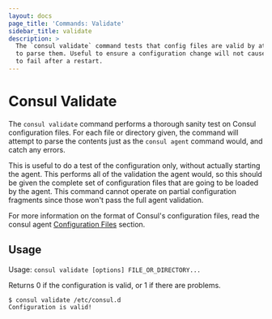 ```yaml
---
layout: docs
page_title: 'Commands: Validate'
sidebar_title: validate
description: >
  The `consul validate` command tests that config files are valid by attempting
  to parse them. Useful to ensure a configuration change will not cause consul
  to fail after a restart.
---
```


# Consul Validate

The `consul validate` command performs a thorough sanity test on Consul
configuration files. For each file or directory given, the command will
attempt to parse the contents just as the `consul agent` command would,
and catch any errors.

This is useful to do a test of the configuration only, without actually
starting the agent. This performs all of the validation the agent would, so
this should be given the complete set of configuration files that are going
to be loaded by the agent. This command cannot operate on partial
configuration fragments since those won't pass the full agent validation.

For more information on the format of Consul's configuration files, read the
consul agent [Configuration Files](/docs/agent/options#configuration-files)
section.

## Usage

Usage: `consul validate [options] FILE_OR_DIRECTORY...`

Returns 0 if the configuration is valid, or 1 if there are problems.

```text
$ consul validate /etc/consul.d
Configuration is valid!
```

